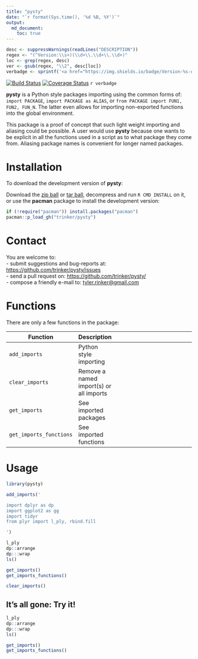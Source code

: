 ```yaml
---
title: "pysty"
date: "`r format(Sys.time(), '%d %B, %Y')`"
output:
  md_document:
    toc: true      
---
```


```r
desc <- suppressWarnings(readLines("DESCRIPTION"))
regex <- "(^Version:\\s+)(\\d+\\.\\d+\\.\\d+)"
loc <- grep(regex, desc)
ver <- gsub(regex, "\\2", desc[loc])
verbadge <- sprintf('<a href="https://img.shields.io/badge/Version-%s-orange.svg"><img src="https://img.shields.io/badge/Version-%s-orange.svg" alt="Version"/></a></p>', ver, ver)
````

[![Build Status](https://travis-ci.org/trinker/pysty.svg?branch=master)](https://travis-ci.org/trinker/pysty)
[![Coverage Status](https://coveralls.io/repos/trinker/pysty/badge.svg?branch=master)](https://coveralls.io/r/trinker/pysty?branch=master)
`r verbadge`

**pysty** is a Python style packages importing using the common forms of: `import PACKAGE`, `import PACKAGE as ALIAS`, or `from PACKAGE import FUN1, FUN2, FUN_N`.  The latter even allows for importing non-exported functions into the global environment.  

This package is a proof of concept that such light weight importing and aliasing could be possible.  A user would use **pysty** because one wants to be explicit in all the functions used in a script as to what package they come from.  Aliasing package names is convenient for longer named packages.

# Installation

To download the development version of **pysty**:

Download the [zip ball](https://github.com/trinker/pysty/zipball/master) or [tar ball](https://github.com/trinker/pysty/tarball/master), decompress and run `R CMD INSTALL` on it, or use the **pacman** package to install the development version:

```r
if (!require("pacman")) install.packages("pacman")
pacman::p_load_gh("trinker/pysty")
```

# Contact

You are welcome to:    
- submit suggestions and bug-reports at: <https://github.com/trinker/pysty/issues>    
- send a pull request on: <https://github.com/trinker/pysty/>    
- compose a friendly e-mail to: <tyler.rinker@gmail.com>    

# Functions

There are only a few functions in the package: 

| Function                     |   Description                                      |
|------------------------------|--------------|-------------------------------------|
| `add_imports`                | Python style importing          |
| `clear_imports`              | Remove a named import(s) or all imports          |
| `get_imports`                | See imported packages          |
| `get_imports_functions`      | See imported functions          |



# Usage

```r
library(pysty)

add_imports('

import dplyr as dp
import ggplot2 as gg
import tidyr
from plyr import l_ply, rbind.fill

')

l_ply
dp::arrange
dp:::wrap
ls()

get_imports()
get_imports_functions()

clear_imports()
```

## It's all gone: Try it!

```r
l_ply
dp::arrange
dp:::wrap
ls()

get_imports()
get_imports_functions()
```

